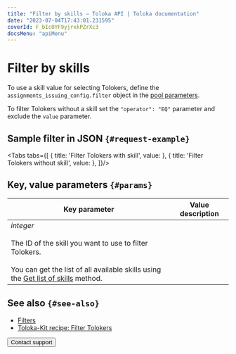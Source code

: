 ```yaml
---
title: "Filter by skills — Toloka API | Toloka documentation"
date: "2023-07-04T17:43:01.231595"
coverId: F_bIcOYF9yjrxkPZrXc3
docsMenu: "apiMenu"
---
```



# Filter by skills

To use a skill value for selecting Tolokers, define the `assignments_issuing_config.filter` object in the [pool parameters](https://toloka.ai/docs/api/api-reference/#tag--pool).

To filter Tolokers without a skill set the `"operator": "EQ"` parameter and exclude the `value` parameter.

## Sample filter in JSON `{#request-example}`

<Tabs tabs={[
  { title: 'Filter Tolokers with skill', value: <FilterSkillList1/> },
  { title: 'Filter Tolokers without skill', value: <FilterSkillList2/> },
]}/>

## Key, value parameters `{#params}`

Key parameter | Value description
----- | -----
_integer_<br/><br/>The ID of the skill you want to use to filter Tolokers.<br/><br/>You can get the list of all available skills using the [Get list of skills](https://toloka.ai/docs/api/api-reference/#get-/skills) method. | <FilterSkillTable1/>

## See also `{#see-also}`

- [Filters](/docs/guide/filters)
- [Toloka-Kit recipe: Filter Tolokers](/docs/toloka-kit/recipes/filter-tolokers/)

<Button themeColor="light" view="default" size="l" type="link" url="/docs/guide/troubleshooting/support?form-source=api-filter-skill">Contact support</Button>